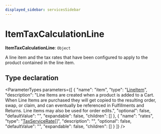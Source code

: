 ```yaml
---
displayed_sidebar: servicesSidebar
---
```



# ItemTaxCalculationLine

 **ItemTaxCalculationLine**: `Object`

A line item and the tax rates that have been configured to apply to the
product contained in the line item.

## Type declaration

<ParameterTypes parameters={[
  {
    "name": "item",
    "type": "[LineItem](../classes/services.LineItem.mdx)",
    "description": "Line Items are created when a product is added to a Cart. When Line Items are purchased they will get copied to the resulting order, swap, or claim, and can eventually be referenced in Fulfillments and Returns. Line items may also be used for order edits.",
    "optional": false,
    "defaultValue": "",
    "expandable": false,
    "children": []
  },
  {
    "name": "rates",
    "type": "[TaxServiceRate](services.TaxServiceRate.mdx)[]",
    "description": "",
    "optional": false,
    "defaultValue": "",
    "expandable": false,
    "children": []
  }
]} />
